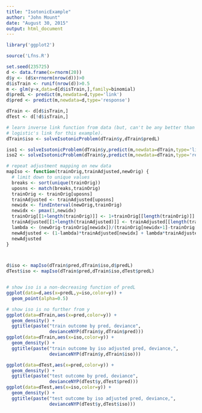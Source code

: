 ```yaml
---
title: "IsotonicExample"
author: "John Mount"
date: "August 30, 2015"
output: html_document
---
```



```r
library('ggplot2')

source('Lfns.R')

set.seed(235725)
d <- data.frame(x=rnorm(20))
d$y <- (d$x+rnorm(nrow(d)))>0
d$isTrain <- runif(nrow(d))>0.5
m <- glm(y~x,data=d[d$isTrain,],family=binomial)
d$predL <- predict(m,newdata=d,type='link')
d$pred <- predict(m,newdata=d,type='response')

dTrain <- d[d$isTrain,]
dTest <- d[!d$isTrain,]

# learn inverse link function from data (but, can't be any better than
# logistic's link for this example).
dTrain$iso <- solveIsotonicProblem(dTrain$y,dTrain$predL)

iso1 <- solveIsotonicProblem(dTrain$y,predict(m,newdata=dTrain,type='link'))
iso2 <- solveIsotonicProblem(dTrain$y,predict(m,newdata=dTrain,type='response'))

# repeat adjustment mapping on new data
mapIso <- function(trainOrig,trainAdjusted,newOrig) {
  # limit down to unique values
  breaks <- sort(unique(trainOrig))
  uposns <- match(breaks,trainOrig)
  trainOrig <- trainOrig[uposns]
  trainAdjusted <- trainAdjusted[uposns]
  newidx <- findInterval(newOrig,trainOrig)
  newidx <- pmax(1,newidx)
  trainOrig[[1+length(trainOrig)]] <- 1+trainOrig[[length(trainOrig)]] 
  trainAdjusted[[1+length(trainAdjusted)]] <- trainAdjusted[[length(trainAdjusted)]]
  lambda <- (newOrig-trainOrig[newidx])/(trainOrig[newidx+1]-trainOrig[newidx])
  newAdjusted <- (1-lambda)*trainAdjusted[newidx] + lambda*trainAdjusted[newidx+1]
  newAdjusted           
}



d$iso <- mapIso(dTrain$pred,dTrain$iso,d$predL)
dTest$iso <- mapIso(dTrain$pred,dTrain$iso,dTest$predL)


# show iso is a non-decreasing function of predL
ggplot(data=d,aes(x=predL,y=iso,color=y)) +
  geom_point(alpha=0.5)

# show iso is no further from y
ggplot(data=dTrain,aes(x=pred,color=y)) + 
  geom_density() + 
  ggtitle(paste("train outcome by pred, deviance",
                devianceNYP(dTrain$y,dTrain$pred)))
ggplot(data=dTrain,aes(x=iso,color=y)) +
  geom_density() + 
  ggtitle(paste("train outcome by iso adjusted pred, deviance,",
                devianceNYP(dTrain$y,dTrain$iso)))

ggplot(data=dTest,aes(x=pred,color=y)) + 
  geom_density() + 
  ggtitle(paste("test outcome by pred, deviance",
                devianceNYP(dTest$y,dTest$pred)))
ggplot(data=dTest,aes(x=iso,color=y)) +
  geom_density() + 
  ggtitle(paste("test outcome by iso adjusted pred, deviance,",
                devianceNYP(dTest$y,dTest$iso)))
```


